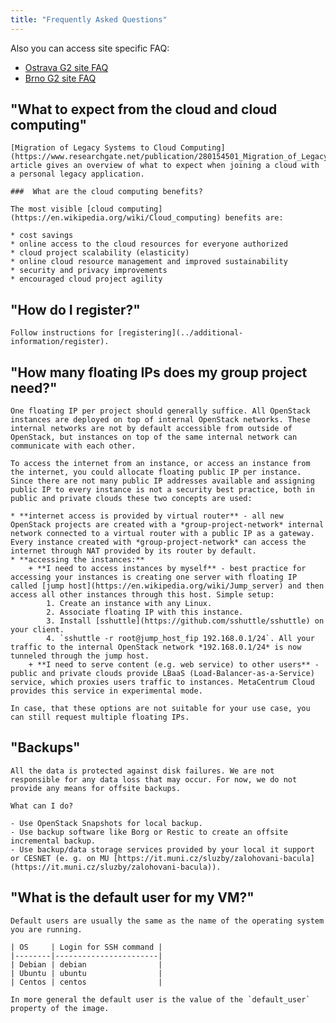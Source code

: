 ```yaml
---
title: "Frequently Asked Questions"
---
```

Also you can access site specific FAQ:

 - [Ostrava G2 site FAQ](../technical-reference/ostrava-g2-site/faq)
 - [Brno G2 site FAQ](../technical-reference/brno-g2-site/faq)

## "What to expect from the cloud and cloud computing"
	[Migration of Legacy Systems to Cloud Computing](https://www.researchgate.net/publication/280154501_Migration_of_Legacy_Systems_to_Cloud_Computing) article gives an overview of what to expect when joining a cloud with a personal legacy application.

	###  What are the cloud computing benefits?

	The most visible [cloud computing](https://en.wikipedia.org/wiki/Cloud_computing) benefits are:

	* cost savings
	* online access to the cloud resources for everyone authorized
	* cloud project scalability (elasticity)
	* online cloud resource management and improved sustainability
	* security and privacy improvements
	* encouraged cloud project agility

## "How do I register?"
	Follow instructions for [registering](../additional-information/register).

## "How many floating IPs does my group project need?"
	One floating IP per project should generally suffice. All OpenStack instances are deployed on top of internal OpenStack networks. These internal networks are not by default accessible from outside of OpenStack, but instances on top of the same internal network can communicate with each other.

	To access the internet from an instance, or access an instance from the internet, you could allocate floating public IP per instance. Since there are not many public IP addresses available and assigning public IP to every instance is not a security best practice, both in public and private clouds these two concepts are used:

	* **internet access is provided by virtual router** - all new OpenStack projects are created with a *group-project-network* internal network connected to a virtual router with a public IP as a gateway. Every instance created with *group-project-network* can access the internet through NAT provided by its router by default.
	* **accessing the instances:**
		+ **I need to access instances by myself** - best practice for accessing your instances is creating one server with floating IP called [jump host](https://en.wikipedia.org/wiki/Jump_server) and then access all other instances through this host. Simple setup:
			1. Create an instance with any Linux.
			2. Associate floating IP with this instance.
			3. Install [sshuttle](https://github.com/sshuttle/sshuttle) on your client.
			4. `sshuttle -r root@jump_host_fip 192.168.0.1/24`. All your traffic to the internal OpenStack network *192.168.0.1/24* is now tunneled through the jump host.
		+ **I need to serve content (e.g. web service) to other users** - public and private clouds provide LBaaS (Load-Balancer-as-a-Service) service, which proxies users traffic to instances. MetaCentrum Cloud provides this service in experimental mode.

	In case, that these options are not suitable for your use case, you can still request multiple floating IPs.

## "Backups"
	All the data is protected against disk failures. We are not responsible for any data loss that may occur. For now, we do not provide any means for offsite backups.

	What can I do?

	- Use OpenStack Snapshots for local backup.
	- Use backup software like Borg or Restic to create an offsite incremental backup.
	- Use backup/data storage services provided by your local it support or CESNET (e. g. on MU [https://it.muni.cz/sluzby/zalohovani-bacula](https://it.muni.cz/sluzby/zalohovani-bacula)).

## "What is the default user for my VM?"
	Default users are usually the same as the name of the operating system you are running.

	| OS     | Login for SSH command |
	|--------|-----------------------|
	| Debian | debian                |
	| Ubuntu | ubuntu                |
	| Centos | centos                |

	In more general the default user is the value of the `default_user` property of the image.
